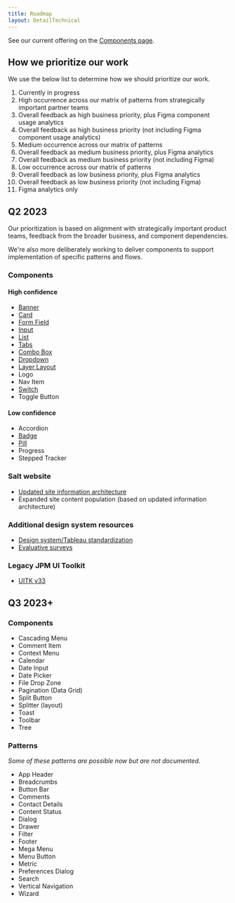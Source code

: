 ```yaml
---
title: Roadmap
layout: DetailTechnical
---
```


See our current offering on the [Components page](../components/).

## How we prioritize our work

We use the below list to determine how we should prioritize our work.

1. Currently in progress
2. High occurrence across our matrix of patterns from strategically important partner teams
3. Overall feedback as high business priority, plus Figma component usage analytics
4. Overall feedback as high business priority (not including Figma component usage analytics)
5. Medium occurrence across our matrix of patterns
6. Overall feedback as medium business priority, plus Figma analytics
7. Overall feedback as medium business priority (not including Figma)
8. Low occurrence across our matrix of patterns
9. Overall feedback as low business priority, plus Figma analytics
10. Overall feedback as low business priority (not including Figma)
11. Figma analytics only

## Q2 2023

Our prioritization is based on alignment with strategically important product teams, feedback from the broader business, and component dependencies.

We're also more deliberately working to deliver components to support implementation of specific patterns and flows.

### Components

#### High confidence

- [Banner](https://github.com/jpmorganchase/salt-ds/issues/392)
- [Card](https://github.com/jpmorganchase/salt-ds/issues/1096)
- [Form Field](https://github.com/jpmorganchase/salt-ds/issues/431)
- [Input](https://github.com/jpmorganchase/salt-ds/issues/477)
- [List](https://github.com/jpmorganchase/salt-ds/issues/1279)
- [Tabs](https://github.com/jpmorganchase/salt-ds/issues/1571)
- [Combo Box](https://github.com/jpmorganchase/salt-ds/issues/491)
- [Dropdown](https://github.com/jpmorganchase/salt-ds/issues/490)
- [Layer Layout](https://github.com/jpmorganchase/salt-ds/issues/369)
- Logo
- Nav Item
- [Switch](https://github.com/jpmorganchase/salt-ds/issues/486)
- Toggle Button

#### Low confidence

- Accordion
- [Badge](https://github.com/jpmorganchase/salt-ds/issues/1056)
- [Pill](https://github.com/jpmorganchase/salt-ds/issues/488)
- Progress
- Stepped Tracker

### Salt website

- [Updated site information architecture](https://github.com/jpmorganchase/salt-ds/issues/1483)
- Expanded site content population (based on updated information architecture)

### Additional design system resources

- [Design system/Tableau standardization](https://github.com/jpmorganchase/salt-ds/issues/1572)
- [Evaluative surveys](https://github.com/jpmorganchase/salt-ds/issues/1527)

### Legacy JPM UI Toolkit

- [UITK v33](https://github.com/jpmorganchase/salt-ds/issues/1045)

## Q3 2023+

### Components

- Cascading Menu
- Comment Item
- Context Menu
- Calendar
- Date Input
- Date Picker
- File Drop Zone
- Pagination (Data Grid)
- Split Button
- Splitter (layout)
- Toast
- Toolbar
- Tree

### Patterns

_Some of these patterns are possible now but are not documented._

- App Header
- Breadcrumbs
- Button Bar
- Comments
- Contact Details
- Content Status
- Dialog
- Drawer
- Filter
- Footer
- Mega Menu
- Menu Button
- Metric
- Preferences Dialog
- Search
- Vertical Navigation
- Wizard
